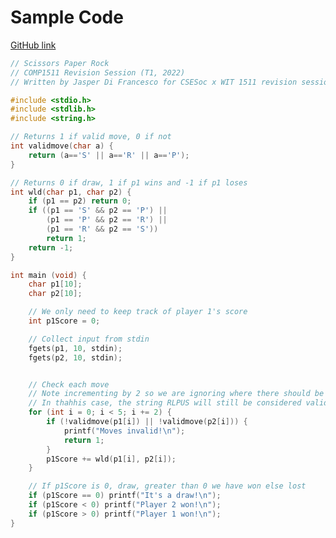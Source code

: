 # Sample Code

[GitHub link](https://github.com/csesoc/comp1511-revision-t1-2022/blob/master/solutions/scissors-paper-rock/1.solution.c)

```c
// Scissors Paper Rock
// COMP1511 Revision Session (T1, 2022)
// Written by Jasper Di Francesco for CSESoc x WIT 1511 revision session

#include <stdio.h>
#include <stdlib.h>
#include <string.h>

// Returns 1 if valid move, 0 if not
int validmove(char a) {
    return (a=='S' || a=='R' || a=='P');
}

// Returns 0 if draw, 1 if p1 wins and -1 if p1 loses
int wld(char p1, char p2) {
    if (p1 == p2) return 0;
    if ((p1 == 'S' && p2 == 'P') ||
        (p1 == 'P' && p2 == 'R') ||
        (p1 == 'R' && p2 == 'S'))
        return 1;
    return -1;
}

int main (void) {
    char p1[10];
    char p2[10];

    // We only need to keep track of player 1's score
    int p1Score = 0;

    // Collect input from stdin
    fgets(p1, 10, stdin);
    fgets(p2, 10, stdin);


    // Check each move
    // Note incrementing by 2 so we are ignoring where there should be spaces
    // In thahhis case, the string RLPUS will still be considered valid
    for (int i = 0; i < 5; i += 2) {
        if (!validmove(p1[i]) || !validmove(p2[i])) {
            printf("Moves invalid!\n");
            return 1;
        }
        p1Score += wld(p1[i], p2[i]);
    }

    // If p1Score is 0, draw, greater than 0 we have won else lost
    if (p1Score == 0) printf("It's a draw!\n");
    if (p1Score < 0) printf("Player 2 won!\n");
    if (p1Score > 0) printf("Player 1 won!\n");
}
```
